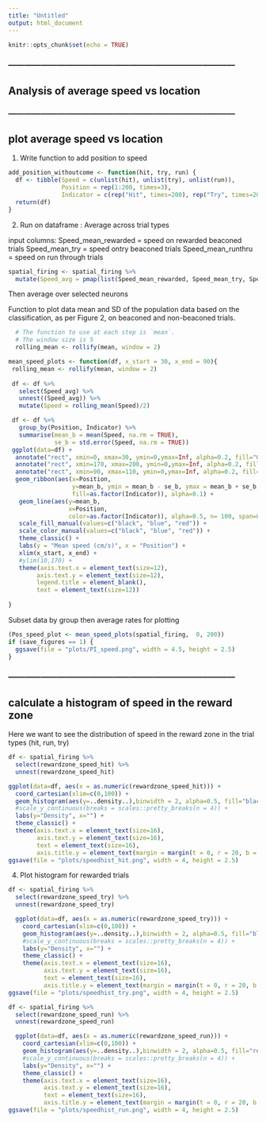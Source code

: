 ```yaml
---
title: "Untitled"
output: html_document
---
```


```r
knitr::opts_chunk$set(echo = TRUE)
```



### ------------------------------------------------------------------------------------ ###

## Analysis of average speed vs location 

### ------------------------------------------------------------------------------------ ###

## plot average speed vs location 

1. Write function to add position to speed
```r
add_position_withoutcome <- function(hit, try, run) {
  df <- tibble(Speed = c(unlist(hit), unlist(try), unlist(run)), 
               Position = rep(1:200, times=3), 
               Indicator = c(rep("Hit", times=200), rep("Try", times=200), rep("Run", times=200)))
  return(df)
}
```

2. Run on dataframe : Average across trial types

input columns: 
Speed_mean_rewarded = speed on rewarded beaconed trials
Speed_mean_try =  speed ontry beaconed trials
Speed_mean_runthru = speed on run through trials
```r
spatial_firing <- spatial_firing %>%
  mutate(Speed_avg = pmap(list(Speed_mean_rewarded, Speed_mean_try, Speed_mean_runthru), add_position_withoutcome))
```

Then average over selected neurons 

Function to plot data mean and SD of the population data based on the classification, as per Figure 2, on beaconed and non-beaconed trials.

```r
  # The function to use at each step is `mean`.
  # The window size is 5
  rolling_mean <- rollify(mean, window = 2)

```

```r
mean_speed_plots <- function(df, x_start = 30, x_end = 90){
 rolling_mean <- rollify(mean, window = 2)
 
 df <- df %>%
   select(Speed_avg) %>%
   unnest((Speed_avg)) %>%
   mutate(Speed = rolling_mean(Speed)/2)

 df <- df %>%
   group_by(Position, Indicator) %>%
   summarise(mean_b = mean(Speed, na.rm = TRUE),
             se_b = std.error(Speed, na.rm = TRUE))
 ggplot(data=df) +
  annotate("rect", xmin=0, xmax=30, ymin=0,ymax=Inf, alpha=0.2, fill="Grey60") +
  annotate("rect", xmin=170, xmax=200, ymin=0,ymax=Inf, alpha=0.2, fill="Grey60") +
  annotate("rect", xmin=90, xmax=110, ymin=0,ymax=Inf, alpha=0.2, fill="Chartreuse4") +
  geom_ribbon(aes(x=Position, 
                  y=mean_b, ymin = mean_b - se_b, ymax = mean_b + se_b, 
                  fill=as.factor(Indicator)), alpha=0.1) +
   geom_line(aes(y=mean_b, 
                 x=Position, 
                 color=as.factor(Indicator)), alpha=0.5, n= 100, span=0.2) +
   scale_fill_manual(values=c("black", "blue", "red")) +
   scale_color_manual(values=c("black", "blue", "red")) +
   theme_classic() +
   labs(y = "Mean speed (cm/s)", x = "Position") +
   xlim(x_start, x_end) +
   #ylim(10,170) +
   theme(axis.text.x = element_text(size=12),
        axis.text.y = element_text(size=12),
        legend.title = element_blank(),
        text = element_text(size=12))
 
}
```


Subset data by group then average rates for plotting          
```r
(Pos_speed_plot <- mean_speed_plots(spatial_firing,  0, 200))
if (save_figures == 1) {
  ggsave(file = "plots/PI_speed.png", width = 4.5, height = 2.5)
}
```



### ------------------------------------------------------------------------------------ ###

## calculate a histogram of speed in the reward zone

Here we want to see the distribution of speed in the reward zone in the trial types (hit, run, try)


```r
df <- spatial_firing %>%
  select(rewardzone_speed_hit) %>%
  unnest(rewardzone_speed_hit) 

```

```r
ggplot(data=df, aes(x = as.numeric(rewardzone_speed_hit))) +
  coord_cartesian(xlim=c(0,100)) +
  geom_histogram(aes(y=..density..),binwidth = 2, alpha=0.5, fill="black") +
  #scale_y_continuous(breaks = scales::pretty_breaks(n = 4)) +
  labs(y="Density", x="") +
  theme_classic() +
  theme(axis.text.x = element_text(size=16),
        axis.text.y = element_text(size=16),
        text = element_text(size=16), 
        axis.title.y = element_text(margin = margin(t = 0, r = 20, b = 0, l = 0)))
ggsave(file = "plots/speedhist_hit.png", width = 4, height = 2.5)

```

4. Plot histogram for rewarded trials

```r
df <- spatial_firing %>%
  select(rewardzone_speed_try) %>%
  unnest(rewardzone_speed_try) 

```

```r
  ggplot(data=df, aes(x = as.numeric(rewardzone_speed_try))) +
    coord_cartesian(xlim=c(0,100)) +
    geom_histogram(aes(y=..density..),binwidth = 2, alpha=0.5, fill="blue") +
    #scale_y_continuous(breaks = scales::pretty_breaks(n = 4)) +
    labs(y="Density", x="") +
    theme_classic() +
    theme(axis.text.x = element_text(size=16),
          axis.text.y = element_text(size=16),
          text = element_text(size=16), 
          axis.title.y = element_text(margin = margin(t = 0, r = 20, b = 0, l = 0)))
ggsave(file = "plots/speedhist_try.png", width = 4, height = 2.5)

```


```r
df <- spatial_firing %>%
  select(rewardzone_speed_run) %>%
  unnest(rewardzone_speed_run) 

```

```r
  ggplot(data=df, aes(x = as.numeric(rewardzone_speed_run))) +
    coord_cartesian(xlim=c(0,100)) +
    geom_histogram(aes(y=..density..),binwidth = 2, alpha=0.5, fill="red") +
    #scale_y_continuous(breaks = scales::pretty_breaks(n = 4)) +
    labs(y="Density", x="") +
    theme_classic() +
    theme(axis.text.x = element_text(size=16),
          axis.text.y = element_text(size=16),
          text = element_text(size=16), 
          axis.title.y = element_text(margin = margin(t = 0, r = 20, b = 0, l = 0)))
ggsave(file = "plots/speedhist_run.png", width = 4, height = 2.5)

```


